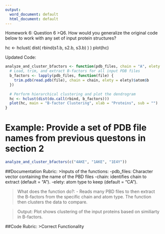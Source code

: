 ```yaml
---
output:
  word_document: default
  html_document: default
---
```

Homework 6: Question 6
>Q6. How would you generalize the original code below to work with any set of input protein structures?

hc <- hclust( dist( rbind(s1.b, s2.b, s3.b) ) )
plot(hc)

Updated Code: 
```r
analyze_and_cluster_bfactors <- function(pdb_files, chain = "A", elety = "CA") {
  # Load, trim, and extract B-factors for all input PDB files
  b_factors <- lapply(pdb_files, function(file) {
    trim.pdb(read.pdb(file), chain = chain, elety = elety)$atom$b
  })
  
  # Perform hierarchical clustering and plot the dendrogram
  hc <- hclust(dist(do.call(rbind, b_factors)))
  plot(hc, main = "B-factor Clustering", xlab = "Proteins", sub = "")
}
```

# Example: Provide a set of PDB file names from previous questons in section 2

```r
analyze_and_cluster_bfactors(c("4AKE", "1AKE", "1E4Y"))
```

##Documentation Rubric:
>Inputs of the functions:
  -pdb_files: Character vector containing the name of the PBD files 
  -chain: identifies chain to extract (default = "A").
  -elety: atom type to keep (default = "CA").

>What does the function do?:
- Reads many PBD files to then extract the B-factors from the specific chain and atom type. The function then clusters the data to compare.  
  
>Output:
Plot shows clustering of the input proteins based on similiarty in B-factors. 

##Code Rubric: 
>Correct Functionality 

